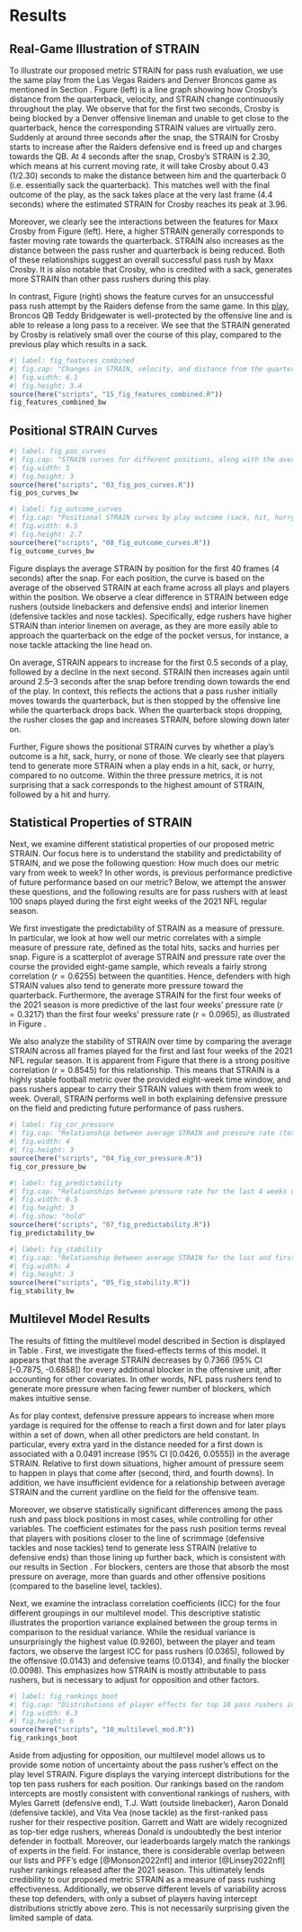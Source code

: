 # Results {#sec:results}

## Real-Game Illustration of STRAIN



<!-- ```{r} -->
<!-- #| label: fig_field -->
<!-- #| fig.cap: "A display of the player tracking data for a play during the Las Vegas Raiders (defense, in black) versus Denver Broncos (offense, in orange) NFL game on October 17, 2021. Raiders DE Maxx Crosby is highlighted in blue. For each Raiders defender, the point size indicates their individual STRAIN value, with larger points suggesting larger STRAIN. Snapshots are captured at 1, 2, 3, and 4 seconds after the ball snap." -->
<!-- #| fig.width: 6.6 -->
<!-- #| fig.height: 4.4 -->
<!-- source(here("scripts", "01_fig_field.R")) -->
<!-- fig_field -->
<!-- ``` -->

<!-- Figure \ref{fig:fig_field} shows an updated version of Figure \ref{fig:fig_field_raw}, with the point size for each Las Vegas defender corresponding to the estimated STRAIN in the selected frames as the play progresses. -->

To illustrate our proposed metric STRAIN for pass rush evaluation, we use the same play from the Las Vegas Raiders and Denver Broncos game as mentioned in Section \ref{sec:data}.
Figure \ref{fig:fig_features_combined} (left) is a line graph showing how Crosby's distance from the quarterback, velocity, and STRAIN change continuously throughout the play.
We observe that for the first two seconds, Crosby is being blocked by a Denver offensive lineman and unable to get close to the quarterback, hence the corresponding STRAIN values are virtually zero. 
Suddenly at around three seconds after the snap, the STRAIN for Crosby starts to increase after the Raiders defensive end is freed up and charges towards the QB. 
At 4 seconds after the snap, Crosby's STRAIN is 2.30, which means at his current moving rate, it will take Crosby about 0.43 (1/2.30) seconds to make the distance between him and the quarterback 0 (i.e. essentially sack the quarterback).
This matches well with the final outcome of the play, as the sack takes place at the very last frame (4.4 seconds) where the estimated STRAIN for Crosby reaches its peak at 3.96.

Moreover, we clearly see the interactions between the features for Maxx Crosby from Figure \ref{fig:fig_features_combined} (left).
Here, a higher STRAIN generally corresponds to faster moving rate towards the quarterback.
STRAIN also increases as the distance between the pass rusher and quarterback is being reduced.
Both of these relationships suggest an overall successful pass rush by Maxx Crosby.
It is also notable that Crosby, who is credited with a sack, generates more STRAIN than other pass rushers during this play.

In contrast, Figure \ref{fig:fig_features_combined} (right) shows the feature curves for an unsuccessful pass rush attempt by the Raiders defense from the same game.
In this [play](https://www.nfl.com/videos/teddy-bridgewater-courtland-sutton-barely-miss-out-on-chance-at-62-yard-td-bomb), Broncos QB Teddy Bridgewater is well-protected by the offensive line and is able to release a long pass to a receiver.
We see that the STRAIN generated by Crosby is relatively small over the course of this play, compared to the previous play which results in a sack.

```r
#| label: fig_features_combined
#| fig.cap: "Changes in STRAIN, velocity, and distance from the quarterback for Maxx Crosby over the course of a successful pass rush play that results in a sack (left) and an unsuccessful pass rush play which results in a long pass attempt (right). The STRAIN for other pass rushers throughout each play is also displayed."
#| fig.width: 6.1
#| fig.height: 3.4
source(here("scripts", "15_fig_features_combined.R"))
fig_features_combined_bw
```

<!-- [^unsuccess]: Game footage of this play is available at https://www.nfl.com/videos/teddy-bridgewater-courtland-sutton-barely-miss-out-on-chance-at-62-yard-td-bomb -->


<!-- ```{r} -->
<!-- #| label: fig_crosby_curves_unsucess -->
<!-- #| fig.cap: "Changes in STRAIN, velocity, and distance from the quarterback for Maxx Crosby over the course of an unsuccessful pass rush play. The STRAIN for other pass rushers throughout this play is also displayed." -->
<!-- #| fig.width: 4.8 -->
<!-- #| fig.height: 2.7 -->
<!-- source(here("scripts", "09_fig_play_unsuccess.R")) -->
<!-- fig_crosby_curves_unsucess -->
<!-- ``` -->


<!-- ```{r} -->
<!-- #| label: fig_features_combined -->
<!-- #| fig.cap: "Changes in STRAIN, velocity, and distance from the quarterback for Maxx Crosby over the course of a successful pass rush play that results in a sack (left) and an unsuccessful pass rush play which results in a long pass attempt (right). The STRAIN for other pass rushers throughout each play is also displayed." -->
<!-- #| fig.width: 6 -->
<!-- #| fig.height: 3.6 -->
<!-- source(here("scripts", "15_fig_features_combined.R")) -->
<!-- fig_features_combined_bw -->
<!-- ``` -->

<!-- Figure \ref{fig:fig_features_combined} -->



## Positional STRAIN Curves {#sec:positional}

```r
#| label: fig_pos_curves
#| fig.cap: "STRAIN curves for different positions, along with the average STRAIN curve for all players without accounting for position. Edge rushers (outside linebackers and defensive ends) tend to generate more STRAIN than interior rushers (defensive tackles and nose tackles)."
#| fig.width: 5
#| fig.height: 3
source(here("scripts", "03_fig_pos_curves.R"))
fig_pos_curves_bw
```

```r
#| label: fig_outcome_curves
#| fig.cap: "Positional STRAIN curves by play outcome (sack, hit, hurry, and none)."
#| fig.width: 6.5
#| fig.height: 2.7
source(here("scripts", "08_fig_outcome_curves.R"))
fig_outcome_curves_bw
```

<!-- 
too wordy and confusing imo...
For each frame, this curve is calculated by averaging across all players of a particular position (where position is defined by the NFL) and all plays that lasted at least as long as the particular frame of interest meaning that the sample size used to compute these curves diminishes for frames that are chronologically later than frames at the beginning of the play. -->

Figure \ref{fig:fig_pos_curves} displays the average STRAIN by position for the first 40 frames (4 seconds) after the snap.
For each position, the curve is based on the average of the observed STRAIN at each frame across all plays and players within the position.
We observe a clear difference in STRAIN between edge rushers (outside linebackers and defensive ends) and interior linemen (defensive tackles and nose tackles).
Specifically, edge rushers have higher STRAIN than interior linemen on average, as they are more easily able to approach the quarterback on the edge of the pocket versus, for instance, a nose tackle attacking the line head on.

On average, STRAIN appears to increase for the first 0.5 seconds of a play, followed by a decline in the next second.
STRAIN then increases again until around 2.5--3 seconds after the snap before trending down towards the end of the play.
In context, this reflects the actions that a pass rusher initially moves towards the quarterback, but is then stopped by the offensive line while the quarterback drops back.
When the quarterback stops dropping, the rusher closes the gap and increases STRAIN, before slowing down later on.

Further, Figure \ref{fig:fig_outcome_curves} shows the positional STRAIN curves by whether a play's outcome is a hit, sack, hurry, or none of those. 
We clearly see that players tend to generate more STRAIN when a play ends in a hit, sack, or hurry, compared to no outcome.
Within the three pressure metrics, it is not surprising that a sack corresponds to the highest amount of STRAIN, followed by a hit and hurry.

<!-- ## Ranking the Best Pass Rushers {#sec:strainbar} -->

<!-- Since STRAIN is observed continuously for every play in our data, this allows us to aggregate across all frames played and compute the average STRAIN for NFL pass rushers over the course of the eight-week sample size, as discussed in Section \ref{sec:defn}. -->
<!-- Based on the clearly distinct patterns for different positions as previously observed, we evaluate interior pass rushers (nose tackles and defensive tackles) separately from edge rushers (outside linebackers and defensive ends). -->
<!-- Tables \ref{tab:edge} and \ref{tab:interior} are leaderboards for the NFL's best edge and interior rushers (with at least 100 plays) rated by the average STRAIN across all frames for the first eight weeks of the 2021 regular season. -->
<!-- The tables also consist of the total number of hits, hurries, and sacks (determined from PFF scouting data) for each defender. -->

<!-- <!-- Our results show many true positives with no surprises. -->
<!-- <!-- Rashan Gary, a young rusher with huge potential, ranks first among all pass rushers according to our metric over the period of time observed. -->

<!-- Our results are mostly consistent with conventional rankings of rushers. -->
<!-- Notably, Myles Garrett and TJ Watt are widely recognized as top-tier edge rushers and both show up in our top edge rusher list; whereas Aaron Donald, who is undoubtedly the best interior defender in football, appears at the top of our interior rusher rankings. -->
<!-- Moreover, our leaderboards largely match the rankings of experts in the field. -->
<!-- For instance, there is considerable overlap between our lists and PFF's edge [@Monson2022nfl] and interior [@Linsey2022nfl] rusher rankings released after the 2021 season. -->
<!-- This ultimately lends credibility to our proposed metric STRAIN as a measure of pass rushing effectiveness. -->

<!-- \begin{table} -->
<!-- \caption{Top 15 edge rushers (with at least 100 snaps played) according to the average STRAIN across all frames played. \label{tab:edge}} -->
<!-- \centering -->
<!-- \begin{tabular}{rlllrrrrr} -->
<!-- \hline -->
<!-- Rank & Player & Team & Position & Snaps & Hits & Hurries & Sacks & $\overline{\text{STRAIN}}$ \\ -->
<!-- \hline -->
<!-- 1 & Rashan Gary & GB & OLB & 176 & 10 & 25 & 5 & 2.82 \\  -->
<!-- 2 & Leonard Floyd & LA & OLB & 185 & 2 & 25 & 8 & 2.80 \\  -->
<!-- 3 & Justin Houston & BAL & OLB & 132 & 8 & 8 & 4 & 2.78 \\  -->
<!-- 4 & Myles Garrett & CLE & DE & 197 & 9 & 29 & 12 & 2.75 \\  -->
<!-- 5 & Von Miller & DEN & OLB & 145 & 4 & 21 & 5 & 2.75 \\  -->
<!-- 6 & T.J. Watt & PIT & OLB & 147 & 6 & 9 & 8 & 2.71 \\  -->
<!-- 7 & Yannick Ngakoue & LV & DE & 175 & 6 & 20 & 4 & 2.70 \\  -->
<!-- 8 & Alex Highsmith & PIT & OLB & 129 & 4 & 7 & 2 & 2.65 \\  -->
<!-- 9 & Preston Smith & GB & OLB & 124 & 4 & 8 & 2 & 2.61 \\  -->
<!-- 10 & Randy Gregory & DAL & DE & 134 & 7 & 19 & 5 & 2.58 \\  -->
<!-- 11 & Joey Bosa & LAC & OLB & 160 & 5 & 21 & 4 & 2.58 \\  -->
<!-- 12 & Darrell Taylor & SEA & DE & 107 & 5 & 9 & 3 & 2.57 \\  -->
<!-- 13 & Josh Sweat & PHI & DE & 159 & 4 & 14 & 5 & 2.57 \\  -->
<!-- 14 & Maxx Crosby & LV & DE & 198 & 12 & 30 & 7 & 2.56 \\  -->
<!-- 15 & Markus Golden & ARI & OLB & 164 & 5 & 14 & 5 & 2.50 \\  -->
<!-- \hline -->
<!-- \end{tabular} -->
<!-- \end{table} -->

<!-- \begin{table} -->
<!-- \caption{Top 15 interior rushers (with at least 100 snaps played) according to the average STRAIN across all frames played. \label{tab:interior}} -->
<!-- \centering -->
<!-- \begin{tabular}{rlllrrrrr} -->
<!-- \hline -->
<!-- Rank & Player & Team & Position & Snaps & Hits & Hurries & Sacks & $\overline{\text{STRAIN}}$ \\ -->
<!-- \hline -->
<!-- 1 & Aaron Donald & LA & DT & 239 & 8 & 24 & 6 & 1.67 \\  -->
<!-- 2 & Solomon Thomas & LV & DT & 115 & 7 & 11 & 3 & 1.51 \\  -->
<!-- 3 & Quinton Jefferson & LV & DT & 144 & 6 & 8 & 3 & 1.46 \\  -->
<!-- 4 & Chris Jones & KC & DT & 139 & 3 & 18 & 3 & 1.42 \\  -->
<!-- 5 & DeForest Buckner & IND & DT & 198 & 4 & 18 & 4 & 1.26 \\  -->
<!-- 6 & Cameron Heyward & PIT & DT & 188 & 2 & 22 & 3 & 1.25 \\  -->
<!-- 7 & Javon Hargrave & PHI & DT & 156 & 6 & 15 & 5 & 1.24 \\  -->
<!-- 8 & Jerry Tillery & LAC & DT & 171 & 4 & 7 & 3 & 1.16 \\  -->
<!-- 9 & Ed Oliver & BUF & DT & 133 & 4 & 12 & 1 & 1.15 \\  -->
<!-- 10 & Osa Odighizuwa & DAL & DT & 162 & 3 & 18 & 3 & 1.13 \\  -->
<!-- 11 & Greg Gaines & LA & NT & 111 & 2 & 13 & 2 & 1.11 \\  -->
<!-- 12 & Leonard Williams & NYG & DT & 226 & 4 & 14 & 6 & 1.03 \\  -->
<!-- 13 & Christian Barmore & NE & DT & 166 & 5 & 17 & 1 & 1.02 \\  -->
<!-- 14 & Vita Vea & TB & NT & 184 & 6 & 12 & 1 & 1.01 \\  -->
<!-- 15 & B.J. Hill & CIN & DT & 123 & 3 & 4 & 3 & 0.96 \\  -->
<!-- \hline -->
<!-- \end{tabular} -->
<!-- \end{table} -->


## Statistical Properties of STRAIN {#sec:statprop}

Next, we examine different statistical properties of our proposed metric STRAIN.
Our focus here is to understand the stability and predictability of STRAIN, and we pose the following question:
How much does our metric vary from week to week?
In other words, is previous performance predictive of future performance based on our metric?
Below, we attempt the answer these questions, and the following results are for pass rushers with at least 100 snaps played during the first eight weeks of the 2021 NFL regular season.

We first investigate the predictability of STRAIN as a measure of pressure.
In particular, we look at how well our metric correlates with a simple measure of pressure rate, defined as the total hits, sacks and hurries per snap.
Figure \ref{fig:fig_cor_pressure} is a scatterplot of average STRAIN and pressure rate over the course the provided eight-game sample, which reveals a fairly strong correlation ($r =0.6255$) between the quantities.
Hence, defenders with high STRAIN values also tend to generate more pressure toward the quarterback.
Furthermore, the average STRAIN for the first four weeks of the 2021 season is more predictive of the last four weeks' pressure rate ($r=0.3217$) than the first four weeks' pressure rate ($r=0.0965$), as illustrated in Figure \ref{fig:fig_predictability}.

We also analyze the stability of STRAIN over time by comparing the average STRAIN across all frames played for the first and last four weeks of the 2021 NFL regular season.
It is apparent from Figure \ref{fig:fig_stability} that there is a strong positive correlation $(r = 0.8545)$ for this relationship.
This means that STRAIN is a highly stable football metric over the provided eight-week time window, and pass rushers appear to carry their STRAIN values with them from week to week.
Overall, STRAIN performs well in both explaining defensive pressure on the field and predicting future performance of pass rushers.


```r
#| label: fig_cor_pressure
#| fig.cap: "Relationship between average STRAIN and pressure rate (total hits, sacks, and hurries per snap) over the first eight weeks of the 2021 NFL season. There is a moderately strong association between average STRAIN and pressure rate ($r =0.6255$). Results shown here are for pass rushers with at least 100 snaps played over the eight-week data."
#| fig.width: 4
#| fig.height: 3
source(here("scripts", "04_fig_cor_pressure.R"))
fig_cor_pressure_bw
```

```r
#| label: fig_predictability
#| fig.cap: "Relationships between pressure rate for the last 4 weeks of the 2021 NFL season and first four weeks' pressure rate (left) and average STRAIN (right). STRAIN is more predictive ($r=0.3217$) of future pressure rate than previous pressure rate itself ($r=0.0965$). Results shown here are for pass rushers with at least 100 snaps played over the eight-week data."
#| fig.width: 6.5
#| fig.height: 3
#| fig.show: "hold"
source(here("scripts", "07_fig_predictability.R"))
fig_predictability_bw
```

```r
#| label: fig_stability
#| fig.cap: "Relationship between average STRAIN for the last and first four weeks of the 2021 NFL season. A strong linear correlation ($r = 0.8545$) demonstrates that STRAIN is a highly stable metric over time. Results shown here are for pass rushers with at least 100 snaps played over the eight-week data."
#| fig.width: 4
#| fig.height: 3
source(here("scripts", "05_fig_stability.R"))
fig_stability_bw
```

## Multilevel Model Results

The results of fitting the multilevel model described in Section \ref{sec:multilevel} is displayed in Table \ref{tab:fixedeff}.
First, we investigate the fixed-effects terms of this model.
It appears that that the average STRAIN decreases by 0.7366 (95% CI [-0.7875, -0.6858]) for every additional blocker in the offensive unit, after accounting for other covariates.
In other words, NFL pass rushers tend to generate more pressure when facing fewer number of blockers, which makes intuitive sense.

As for play context, defensive pressure appears to increase when more yardage is required for the offense to reach a first down and for later plays within a set of down, when all other predictors are held constant.
In particular, every extra yard in the distance needed for a first down is associated with a 0.0491 increase (95% CI [0.0426, 0.0555]) in the average STRAIN.
Relative to first down situations, higher amount of pressure seem to happen in plays that come after (second, third, and fourth downs).
In addition, we have insufficient evidence for a relationship between average STRAIN and the current yardline on the field for the offensive team.

Moreover, we observe statistically significant differences among the pass rush and pass block positions in most cases, while controlling for other variables.
The coefficient estimates for the pass rush position terms reveal that players with positions closer to the line of scrimmage (defensive tackles and nose tackles) tend to generate less STRAIN (relative to defensive ends) than those lining up further back, which is consistent with our results in Section \ref{sec:positional}.
For blockers, centers are those that absorb the most pressure on average, more than guards and other offensive positions (compared to the baseline level, tackles).

Next, we examine the intraclass correlation coefficients (ICC) for the four different groupings
in our multilevel model.
This descriptive statistic illustrates the proportion variance explained between the group terms in comparison to the residual variance.
While the residual variance is unsurprisingly the highest value (0.9260), between the player and team factors, we observe the largest ICC for pass rushers (0.0365), followed by the offensive (0.0143) and defensive teams (0.0134), and finally the blocker (0.0098).
This emphasizes how STRAIN is mostly attributable to pass rushers, but is necessary to adjust for opposition and other factors.

<!-- reference levels: DE (rush), T (block) -->

<!-- \begin{table} -->
<!-- \caption{Fixed-effects coefficient estimates for the multilevel model for average STRAIN. Note that the reference pass rusher level is defensive end (DE), denoted R:DE; and the reference pass blocker level is tackle (T), denoted B:T. \label{tab:fixedeff}} -->
<!-- \centering -->
<!-- \begin{tabular}{lrrrr} -->
<!-- \hline -->
<!-- & estimate & se & $t$-statistic & $p$-value \\  -->
<!-- \hline -->
<!-- Intercept & 0.378 & 0.009 & 43.310 & 0.000 \\  -->
<!-- Length of play & -0.042 & 0.001 & -38.214 & 0.000 \\ -->
<!-- Number of blockers & -0.064 & 0.003 & -24.788 & 0.000 \\ -->
<!-- $I_{\text{\{R:DT\}}}$ & -0.081 & 0.008 & -10.340 & 0.000 \\ -->
<!-- $I_{\text{\{R:interior\}}}$ & 0.058 & 0.011 & 5.332 & 0.000 \\ -->
<!-- $I_{\text{\{R:NT\}}}$ & -0.106 & 0.012 & -9.174 & 0.000 \\ -->
<!-- $I_{\text{\{R:OLB\}}}$ & 0.062 & 0.008 & 7.695 & 0.000 \\ -->
<!-- $I_{\text{\{R:secondary\}}}$ & 0.145 & 0.012 & 12.328 & 0.000 \\ -->
<!-- $I_{\text{\{B:C\}}}$ & -0.023 & 0.006 & -3.625 & 0.000 \\ -->
<!-- $I_{\text{\{B:G\}}}$ & -0.011 & 0.005 & -2.290 & 0.023 \\  -->
<!-- $I_{\text{\{B:other\}}}$ & -0.013 & 0.007 & -1.911 & 0.056 \\ -->
<!-- \hline -->
<!-- \end{tabular} -->
<!-- \end{table} -->

<!-- (Intercept) & 0.378 & 0.009 & 43.310 & 0.000 \\  -->
<!--   play\_len & -0.004 & 0.000 & -38.214 & 0.000 \\  -->
<!--   rush\_posDT & -0.081 & 0.008 & -10.340 & 0.000 \\  -->
<!--   rush\_posinteriorLB & 0.058 & 0.011 & 5.332 & 0.000 \\  -->
<!--   rush\_posNT & -0.106 & 0.012 & -9.174 & 0.000 \\  -->
<!--   rush\_posOLB & 0.062 & 0.008 & 7.695 & 0.000 \\  -->
<!--   rush\_possecondary & 0.145 & 0.012 & 12.328 & 0.000 \\  -->
<!--   block\_posC & -0.023 & 0.006 & -3.625 & 0.000 \\  -->
<!--   block\_posG & -0.011 & 0.005 & -2.290 & 0.023 \\  -->
<!--   block\_posother & -0.013 & 0.007 & -1.911 & 0.056 \\  -->
<!--   n\_blockers & -0.064 & 0.003 & -24.788 & 0.000 \\  -->

\begin{table}
\caption{Fixed-effects coefficient estimates for the multilevel model for average STRAIN. Note that the reference down level is first down, the reference pass rusher level is defensive end (DE), denoted R:DE; the reference pass blocker level is tackle (T), denoted B:T. \label{tab:fixedeff}}
\centering
\begin{tabular}{lrrrr}
\hline
& estimate & se & $t$-statistic & $p$-value \\ 
\hline
Intercept & 1.8004 & 0.0991 & 18.1723 & 0.0000 \\ 
Number of blockers & -0.7366 & 0.0259 & -28.4153 & 0.0000 \\
Yards to go & 0.0491 & 0.0033 & 14.9013 & 0.0000 \\
Current yardline & 0.0001 & 0.0005 & 0.1844 & 0.8537 \\
$I_{\text{\{2nd down\}}}$ & 0.5143 & 0.0290 & 17.7439 & 0.0000 \\
$I_{\text{\{3rd down\}}}$ & 0.9176 & 0.0324 & 28.3613 & 0.0000 \\
$I_{\text{\{4th down\}}}$ & 0.4649 & 0.0767 & 6.0637 & 0.0000 \\
$I_{\text{\{2pt conversion\}}}$ & -0.1384 & 0.1797 & -0.7699 & 0.4413 \\
$I_{\text{\{R:DT\}}}$ & -0.7166 & 0.0678 & -10.5658 & 0.0000 \\
$I_{\text{\{R:interior\}}}$ & 0.5611 & 0.0999 & 5.6143 & 0.0000 \\
$I_{\text{\{R:NT\}}}$ & -0.9426 & 0.1021 & -9.2344 & 0.0000 \\
$I_{\text{\{R:OLB\}}}$ & 0.5574 & 0.0726 & 7.6742 & 0.0000 \\
$I_{\text{\{R:secondary\}}}$ & 1.4252 & 0.1114 & 12.7899 & 0.0000 \\
$I_{\text{\{B:C\}}}$ & -0.2983 & 0.0594 & -5.0237 & 0.0000 \\
$I_{\text{\{B:G\}}}$ & -0.1546 & 0.0471 & -3.2847 & 0.0000 \\ 
$I_{\text{\{B:other\}}}$ & -0.1260 & 0.0646 & -1.9508 & 0.0514 \\
\hline
\end{tabular}
\end{table}


<!-- \begin{table}[ht] -->
<!-- \caption{Intraclass correlation coefficients for the multilevel model for average STRAIN. \label{tab:icc}} -->
<!-- \centering -->
<!-- \begin{tabular}{lr} -->
<!-- \hline -->
<!-- Group & ICC \\  -->
<!-- \hline -->
<!-- Pass rusher & 0.057 \\  -->
<!-- Pass blocker & 0.012 \\  -->
<!-- Quarterback & 0.023 \\  -->
<!-- Residual & 0.907 \\  -->
<!-- \hline -->
<!-- \end{tabular} -->
<!-- \end{table} -->


<!-- \begin{table}[ht] -->
<!-- \caption{Intraclass correlation coefficients for the multilevel model for average STRAIN. \label{tab:icc}} -->
<!-- \centering -->
<!-- \begin{tabular}{lr} -->
<!-- \hline -->
<!-- Group & ICC \\  -->
<!-- \hline -->
<!-- Pass rusher & 0.0365 \\  -->
<!-- Pass blocker & 0.0098 \\  -->
<!-- Defensive team & 0.0134 \\  -->
<!-- Offensive team & 0.0143 \\ -->
<!-- Residual & 0.9260 \\  -->
<!-- \hline -->
<!-- \end{tabular} -->
<!-- \end{table} -->

<!-- \begin{table} -->
<!-- \caption{Intraclass correlation coefficients for the multilevel model for average STRAIN. \label{tab:icc}} -->
<!-- \centering -->
<!-- \begin{tabular}{cccccc} -->
<!-- \hline -->
<!-- \text{ } & Pass rusher & Pass blocker & Defensive team & Offensive team & Residual \\  -->
<!-- \hline -->
<!-- ICC & 0.0365 & 0.0098 & 0.0134 & 0.0143 & 0.9260 \\  -->
<!-- \hline -->
<!-- \end{tabular} -->
<!-- \end{table} -->

```r
#| label: fig_rankings_boot
#| fig.cap: "Distributions of player effects for top 10 pass rushers in each position (defensive end, outside linebacker, defensive tackle, nose tackle) by median varying intercept."
#| fig.width: 6.3
#| fig.height: 6
source(here("scripts", "10_multilevel_mod.R"))
fig_rankings_boot
```

<!-- We display the random intercepts for pass rusher in Table [INSERT TABLE REFERENCE] alongside their unadjusted STRAIN values.  -->

<!-- Our results are mostly consistent with conventional rankings of rushers, with Myles Garrett (defensive end), T.J. Watt (outside linebacker), Aaron Donald (defensive tackle), and Vita Vea (nose tackle) as the first-ranked pass rusher for their respective position. -->
<!-- Moreover, our leaderboards largely match the rankings of experts in the field. -->
<!-- For instance, there is considerable overlap between our lists and PFF's edge [@Monson2022nfl] and interior [@Linsey2022nfl] rusher rankings released after the 2021 season. -->
<!-- This ultimately lends credibility to our proposed metric STRAIN as a measure of pass rushing effectiveness. -->

Aside from adjusting for opposition, our multilevel model allows us to provide some notion of uncertainty about the pass rusher's effect on the play level STRAIN.
Figure \ref{fig:fig_rankings_boot} displays the varying intercept distributions for the top ten pass rushers for each position.
Our rankings based on the random intercepts are mostly consistent with conventional rankings of rushers, with Myles Garrett (defensive end), T.J. Watt (outside linebacker), Aaron Donald (defensive tackle), and Vita Vea (nose tackle) as the first-ranked pass rusher for their respective position.
Garrett and Watt are widely recognized as top-tier edge rushers, whereas Donald is undoubtedly the best interior defender in football.
Moreover, our leaderboards largely match the rankings of experts in the field.
For instance, there is considerable overlap between our lists and PFF's edge [@Monson2022nfl] and interior [@Linsey2022nfl] rusher rankings released after the 2021 season.
This ultimately lends credibility to our proposed metric STRAIN as a measure of pass rushing effectiveness.
Additionally, we observe different levels of variability across these top defenders, with only a subset of players having intercept distributions strictly above zero.
This is not necessarily surprising given the limited sample of data.

<!-- [TODO: edit the below? McKinley still there but we did control for team effects] -->

<!-- Additionally, we are ignoring correlated performance between defensive linemen on the same team. -->
<!-- For instance, the top two defensive ends, Myles Garrett and Takkarist McKinley (see the top panel of Figure \ref{fig:fig_rankings_boot}), were teammates on the Cleveland Browns during this period of time. -->
<!-- McKinley is a surprising name on our list and we suspect that his high rank is mostly due to playing on the same defensive unit with Garrett, who is well-known as an elite pass rusher. -->
<!-- We leave the exploration of adjusting for teammates for future work. -->